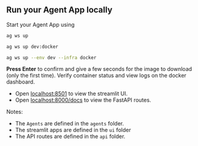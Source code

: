 ## Run your Agent App locally

Start your Agent App using

<CodeGroup>

```bash terminal
ag ws up
```

```bash shorthand
ag ws up dev:docker
```

```bash full options
ag ws up --env dev --infra docker
```

</CodeGroup>

**Press Enter** to confirm and give a few seconds for the image to download (only the first time). Verify container status and view logs on the docker dashboard.

- Open [localhost:8501](http://localhost:8501) to view the streamlit UI.
- Open [localhost:8000/docs](http://localhost:8000/docs) to view the FastAPI routes.

Notes:
- The `Agents` are defined in the `agents` folder.
- The streamlit apps are defined in the `ui` folder
- The API routes are defined in the `api` folder.
